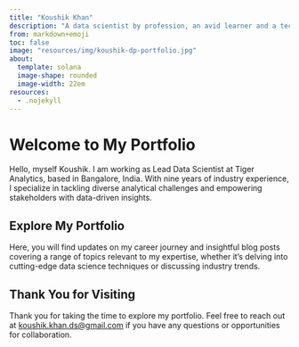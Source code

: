```yaml
---
title: "Koushik Khan"
description: "A data scientist by profession, an avid learner and a techie by heart."
from: markdown+emoji
toc: false
image: "resources/img/koushik-dp-portfolio.jpg"
about:
  template: solana
  image-shape: rounded
  image-width: 22em
resources:
  - .nojekyll
---
```


# Welcome to My Portfolio

Hello, myself Koushik. I am working as Lead Data Scientist at Tiger Analytics, based in Bangalore, India. With nine years of industry experience, I specialize in tackling diverse analytical challenges and empowering stakeholders with data-driven insights.

## Explore My Portfolio

Here, you will find updates on my career journey and insightful blog posts covering a range of topics relevant to my expertise, whether it's delving into cutting-edge data science techniques or discussing industry trends.

## Thank You for Visiting

Thank you for taking the time to explore my portfolio. Feel free to reach out at [koushik.khan.ds@gmail.com](mailto:koushik.khan.ds@gmail.com) if you have any questions or opportunities for collaboration.
